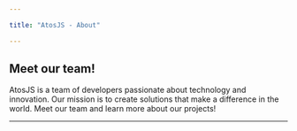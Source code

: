 ```yaml
---

title: "AtosJS - About"

---
```




<Callout type=".">
  <div className="flex items-center gap-2">
    <FaBookOpen size="1.5rem" />
    <h2 className="text-2xl font-bold">Meet our team!</h2>
  </div>
  <p className="text-gray-600 dark:text-gray-300">
    AtosJS is a team of developers passionate about technology and innovation.
    Our mission is to create solutions that make a difference in the world.
    Meet our team and learn more about our projects!
  </p>
</Callout>

<Devs />

---

<Contact />
